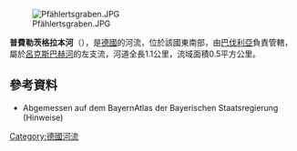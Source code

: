 {{Multiple issues|
{{Expand language|1=de|time=2020-08-29T03:48:29+00:00}}
{{Onesource|time=2020-08-29T03:48:29+00:00}}
}}
{{Coord|50|1|35.47|N|9|5|23.99|E|display=title}}
[[Image:Pfählertsgraben.JPG|right]]

'''普費勒茨格拉本河'''（{{lang-de|Pfählertsgraben}}），是[[德國|德國]]的河流，位於該國東南部，由[[巴伐利亞|巴伐利亞]]負責管轄，屬於[[呂克斯巴赫河_(哈格拉本河支流)|呂克斯巴赫河]]的左支流，河道全長1.1公里，流域面積0.5平方公里。

==參考資料==
* Abgemessen auf dem BayernAtlas der Bayerischen Staatsregierung (Hinweise)

{{Germany-geo-stub}}
[[Category:德國河流|Category:德國河流]]